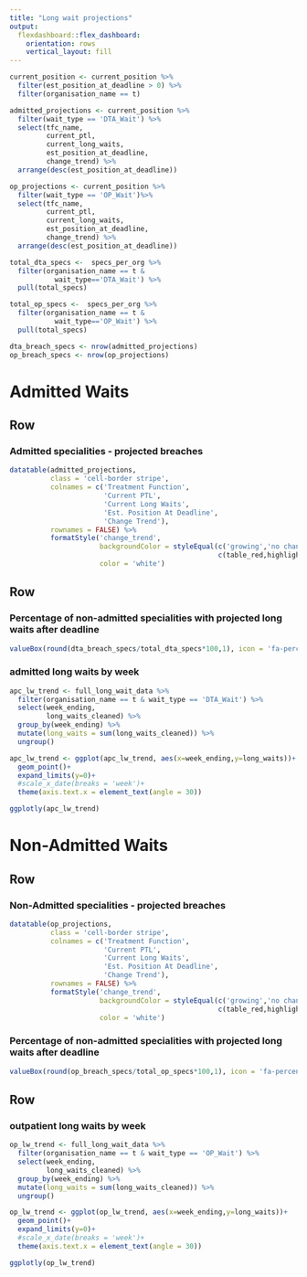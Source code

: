 ```yaml
---
title: "Long wait projections"
output: 
  flexdashboard::flex_dashboard:
    orientation: rows
    vertical_layout: fill
---
```


```r

current_position <- current_position %>% 
  filter(est_position_at_deadline > 0) %>% 
  filter(organisation_name == t)

admitted_projections <- current_position %>% 
  filter(wait_type == 'DTA_Wait') %>% 
  select(tfc_name, 
         current_ptl,
         current_long_waits,
         est_position_at_deadline,
         change_trend) %>% 
  arrange(desc(est_position_at_deadline))

op_projections <- current_position %>% 
  filter(wait_type == 'OP_Wait')%>% 
  select(tfc_name,
         current_ptl,
         current_long_waits,
         est_position_at_deadline,
         change_trend) %>% 
  arrange(desc(est_position_at_deadline))

total_dta_specs <-  specs_per_org %>% 
  filter(organisation_name == t &
           wait_type=='DTA_Wait') %>% 
  pull(total_specs)

total_op_specs <-  specs_per_org %>% 
  filter(organisation_name == t &
           wait_type=='OP_Wait') %>% 
  pull(total_specs)

dta_breach_specs <- nrow(admitted_projections)
op_breach_specs <- nrow(op_projections)

```

# Admitted Waits 
Row {data-height=600}
-----------------------------------------------------------------------

### Admitted specialities - projected breaches

```r
datatable(admitted_projections,
          class = 'cell-border stripe',
          colnames = c('Treatment Function',
                       'Current PTL',
                       'Current Long Waits',
                       'Est. Position At Deadline',
                       'Change Trend'),
          rownames = FALSE) %>% 
          formatStyle('change_trend',
                      backgroundColor = styleEqual(c('growing','no change','reducing'),
                                                   c(table_red,highlight,table_green)),
                      color = 'white')
```


Row {data-height=400}
-----------------------------------------------------------------------

### Percentage of non-admitted specialities with projected long waits after deadline {data-width=200}

```r

valueBox(round(dta_breach_specs/total_dta_specs*100,1), icon = 'fa-percent')

```

### admitted long waits by week {data-width=800}

``` r
apc_lw_trend <- full_long_wait_data %>% 
  filter(organisation_name == t & wait_type == 'DTA_Wait') %>% 
  select(week_ending,
         long_waits_cleaned) %>% 
  group_by(week_ending) %>% 
  mutate(long_waits = sum(long_waits_cleaned)) %>% 
  ungroup()

apc_lw_trend <- ggplot(apc_lw_trend, aes(x=week_ending,y=long_waits))+
  geom_point()+
  expand_limits(y=0)+
  #scale_x_date(breaks = 'week')+
  theme(axis.text.x = element_text(angle = 30))

ggplotly(apc_lw_trend)

```


# Non-Admitted Waits 
Row {data-height=600}
-----------------------------------------------------------------------

### Non-Admitted specialities - projected breaches {data-width=800}

```r
datatable(op_projections,
          class = 'cell-border stripe',
          colnames = c('Treatment Function',
                       'Current PTL',
                       'Current Long Waits',
                       'Est. Position At Deadline',
                       'Change Trend'),
          rownames = FALSE) %>% 
          formatStyle('change_trend',
                      backgroundColor = styleEqual(c('growing','no change','reducing'),
                                                   c(table_red,highlight,table_green)),
                      color = 'white')

```

### Percentage of non-admitted specialities with projected long waits after deadline {data-width=200}

```r

valueBox(round(op_breach_specs/total_op_specs*100,1), icon = 'fa-percent')

```


Row {data-height=400}
-----------------------------------------------------------------------

### outpatient long waits by week

``` r
op_lw_trend <- full_long_wait_data %>% 
  filter(organisation_name == t & wait_type == 'OP_Wait') %>% 
  select(week_ending,
         long_waits_cleaned) %>% 
  group_by(week_ending) %>% 
  mutate(long_waits = sum(long_waits_cleaned)) %>% 
  ungroup() 

op_lw_trend <- ggplot(op_lw_trend, aes(x=week_ending,y=long_waits))+
  geom_point()+
  expand_limits(y=0)+
  #scale_x_date(breaks = 'week')+
  theme(axis.text.x = element_text(angle = 30))

ggplotly(op_lw_trend)
```






